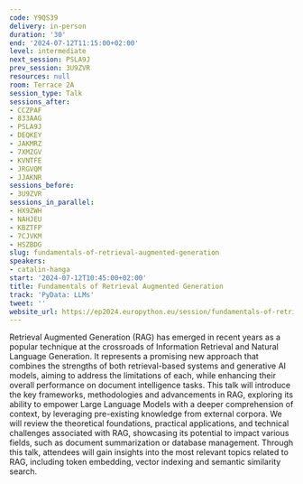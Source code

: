 ```yaml
---
code: Y9QS39
delivery: in-person
duration: '30'
end: '2024-07-12T11:15:00+02:00'
level: intermediate
next_session: PSLA9J
prev_session: 3U9ZVR
resources: null
room: Terrace 2A
session_type: Talk
sessions_after:
- CCZPAF
- 833AAG
- PSLA9J
- DEQKEY
- JAKMRZ
- 7XMZGV
- KVNTFE
- JRGVQM
- JJAKNR
sessions_before:
- 3U9ZVR
sessions_in_parallel:
- HX9ZWH
- NAHJEU
- KBZTFP
- 7CJVKM
- HSZBDG
slug: fundamentals-of-retrieval-augmented-generation
speakers:
- catalin-hanga
start: '2024-07-12T10:45:00+02:00'
title: Fundamentals of Retrieval Augmented Generation
track: 'PyData: LLMs'
tweet: ''
website_url: https://ep2024.europython.eu/session/fundamentals-of-retrieval-augmented-generation
---
```


Retrieval Augmented Generation (RAG) has emerged in recent years as a popular technique at the crossroads of Information Retrieval and Natural Language Generation. It represents a promising new approach that combines the strengths of both retrieval-based systems and generative AI models, aiming to address the limitations of each, while enhancing their overall performance on document intelligence tasks. This talk will introduce the key frameworks, methodologies and advancements in RAG, exploring its ability to empower Large Language Models with a deeper comprehension of context, by leveraging pre-existing knowledge from external corpora. We will review the theoretical foundations, practical applications, and technical challenges associated with RAG, showcasing its potential to impact various fields, such as document summarization or database management. Through this talk, attendees will gain insights into the most relevant topics related to RAG, including token embedding, vector indexing and semantic similarity search.
